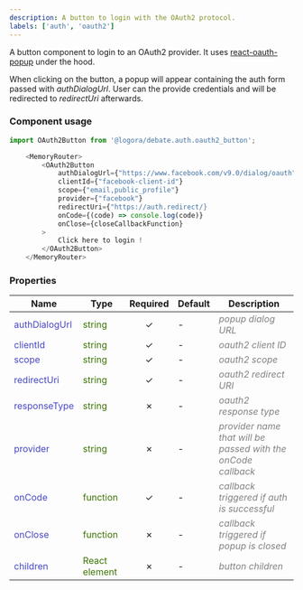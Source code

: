 ```yaml
---
description: A button to login with the OAuth2 protocol.
labels: ['auth', 'oauth2']
---
```



A button component to login to an OAuth2 provider. It uses [react-oauth-popup](https://www.npmjs.com/package/react-oauth-popup) under the hood.

When clicking on the button, a popup will appear containing the auth form passed with _authDialogUrl_. User can the provide credentials and will be
redirected to _redirectUri_ afterwards.

### Component usage
```js
import OAuth2Button from '@logora/debate.auth.oauth2_button';
```
```js
    <MemoryRouter>
        <OAuth2Button 
            authDialogUrl={"https://www.facebook.com/v9.0/dialog/oauth"}
            clientId={"facebook-client-id"}
            scope={"email,public_profile"}
            provider={"facebook"}
            redirectUri={"https://auth.redirect/}
            onCode={(code) => console.log(code)}
            onClose={closeCallbackFunction}
        >
            Click here to login !
        </OAuth2Button>
    </MemoryRouter>
```

### Properties
| **Name**      | **Type** | **Required** | **Default** | **Description** |
| ----------- | ----------- | :-----------: | ----------- | ----------- |
| <font color='#4646c6'>authDialogUrl</font> | <font color="#397300">string</font> | &check; | - | <font color="grey">*popup dialog URL*</font> |
| <font color='#4646c6'>clientId</font> | <font color="#397300">string</font> | &check; | - | <font color="grey">*oauth2 client ID*</font> |
| <font color='#4646c6'>scope</font> | <font color="#397300">string</font> | &check; | - | <font color="grey">*oauth2 scope*</font> |
| <font color='#4646c6'>redirectUri</font> | <font color="#397300">string</font> | &check; | - | <font color="grey">*oauth2 redirect URI*</font> |
| <font color='#4646c6'>responseType</font> | <font color="#397300">string</font> | &cross; | - | <font color="grey">*oauth2 response type*</font> |
| <font color='#4646c6'>provider</font> | <font color="#397300">string</font> | &cross; | - | <font color="grey">*provider name that will be passed with the onCode callback*</font> |
| <font color='#4646c6'>onCode</font> | <font color="#397300">function</font> | &check; | - | <font color="grey">*callback triggered if auth is successful*</font> |
| <font color='#4646c6'>onClose</font> | <font color="#397300">function</font> | &cross; | - | <font color="grey">*callback triggered if popup is closed*</font> |
| <font color='#4646c6'>children</font> | <font color="#397300">React element</font> | &cross; | - | <font color="grey">*button children*</font> |